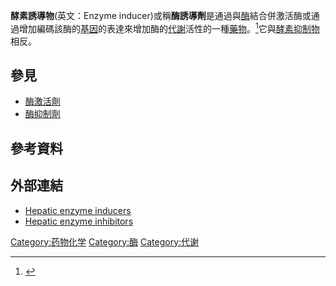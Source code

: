 '''酵素誘導物'''(英文：Enzyme inducer)或稱'''酶誘導劑'''是通過與[[酶|酶]]結合併激活酶或通過增加編碼該酶的[[基因|基因]]的表達來增加酶的[[代謝|代謝]]活性的一種[[藥物|藥物]]。<ref>{{cite book|vauthors=Stanbury PF, Whitaker A, Hall SJ |title=Principles of Fermentation Technology|date=2013|publisher=Elsevier|isbn=9781483292915|edition=2nd|url=https://books.google.com/books?id=CW8vBQAAQBAJ|access-date=1 August 2016}}</ref>它與[[酵素抑制物|酵素抑制物]]相反。

==參見==
*[[酶激活劑|酶激活劑]]
*[[酶抑制劑|酶抑制劑]]

== 參考資料==
{{Reflist}}

==外部連結==
* [http://www.gpnotebook.co.uk/simplepage.cfm?ID=-966066132 Hepatic enzyme inducers]
* [http://www.gpnotebook.co.uk/simplepage.cfm?ID=-959446996 Hepatic enzyme inhibitors]

{{Neuromodulation}}

[[Category:药物化学|Category:药物化学]]
[[Category:酶|Category:酶]]
[[Category:代谢|Category:代谢]]